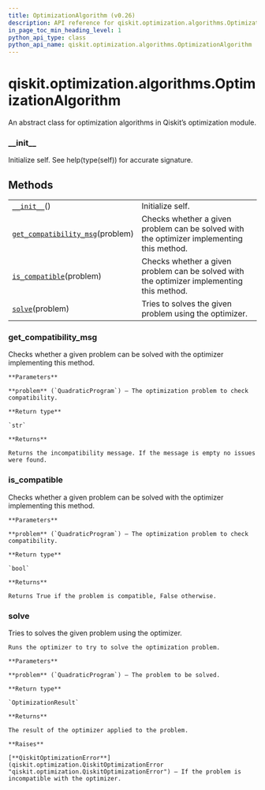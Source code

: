 ```yaml
---
title: OptimizationAlgorithm (v0.26)
description: API reference for qiskit.optimization.algorithms.OptimizationAlgorithm in qiskit v0.26
in_page_toc_min_heading_level: 1
python_api_type: class
python_api_name: qiskit.optimization.algorithms.OptimizationAlgorithm
---
```


<span id="qiskit-optimization-algorithms-optimizationalgorithm" />

# qiskit.optimization.algorithms.OptimizationAlgorithm

<Class id="qiskit.optimization.algorithms.OptimizationAlgorithm" isDedicatedPage={true} github="https://github.com/qiskit-community/qiskit-aqua/tree/stable/0.9/qiskit/optimization/algorithms/optimization_algorithm.py" signature="OptimizationAlgorithm" modifiers="class">
  An abstract class for optimization algorithms in Qiskit’s optimization module.

  ### \_\_init\_\_

  <Function id="qiskit.optimization.algorithms.OptimizationAlgorithm.__init__" signature="__init__()">
    Initialize self. See help(type(self)) for accurate signature.
  </Function>

  ## Methods

  |                                                                                                                                                                                              |                                                                                           |
  | -------------------------------------------------------------------------------------------------------------------------------------------------------------------------------------------- | ----------------------------------------------------------------------------------------- |
  | [`__init__`](#qiskit.optimization.algorithms.OptimizationAlgorithm.__init__ "qiskit.optimization.algorithms.OptimizationAlgorithm.__init__")()                                               | Initialize self.                                                                          |
  | [`get_compatibility_msg`](#qiskit.optimization.algorithms.OptimizationAlgorithm.get_compatibility_msg "qiskit.optimization.algorithms.OptimizationAlgorithm.get_compatibility_msg")(problem) | Checks whether a given problem can be solved with the optimizer implementing this method. |
  | [`is_compatible`](#qiskit.optimization.algorithms.OptimizationAlgorithm.is_compatible "qiskit.optimization.algorithms.OptimizationAlgorithm.is_compatible")(problem)                         | Checks whether a given problem can be solved with the optimizer implementing this method. |
  | [`solve`](#qiskit.optimization.algorithms.OptimizationAlgorithm.solve "qiskit.optimization.algorithms.OptimizationAlgorithm.solve")(problem)                                                 | Tries to solves the given problem using the optimizer.                                    |

  ### get\_compatibility\_msg

  <Function id="qiskit.optimization.algorithms.OptimizationAlgorithm.get_compatibility_msg" signature="get_compatibility_msg(problem)" modifiers="abstract">
    Checks whether a given problem can be solved with the optimizer implementing this method.

    **Parameters**

    **problem** (`QuadraticProgram`) – The optimization problem to check compatibility.

    **Return type**

    `str`

    **Returns**

    Returns the incompatibility message. If the message is empty no issues were found.
  </Function>

  ### is\_compatible

  <Function id="qiskit.optimization.algorithms.OptimizationAlgorithm.is_compatible" signature="is_compatible(problem)">
    Checks whether a given problem can be solved with the optimizer implementing this method.

    **Parameters**

    **problem** (`QuadraticProgram`) – The optimization problem to check compatibility.

    **Return type**

    `bool`

    **Returns**

    Returns True if the problem is compatible, False otherwise.
  </Function>

  ### solve

  <Function id="qiskit.optimization.algorithms.OptimizationAlgorithm.solve" signature="solve(problem)" modifiers="abstract">
    Tries to solves the given problem using the optimizer.

    Runs the optimizer to try to solve the optimization problem.

    **Parameters**

    **problem** (`QuadraticProgram`) – The problem to be solved.

    **Return type**

    `OptimizationResult`

    **Returns**

    The result of the optimizer applied to the problem.

    **Raises**

    [**QiskitOptimizationError**](qiskit.optimization.QiskitOptimizationError "qiskit.optimization.QiskitOptimizationError") – If the problem is incompatible with the optimizer.
  </Function>
</Class>

